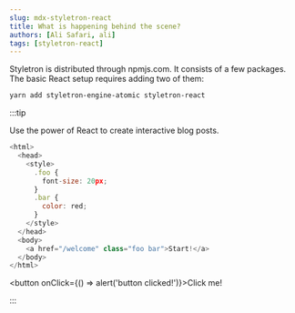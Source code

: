 ```yaml
---
slug: mdx-styletron-react
title: What is happening behind the scene?
authors: [Ali Safari, ali]
tags: [styletron-react]
---
```


Styletron is distributed through npmjs.com. It consists of a few packages. The basic React setup requires adding two of them:

```bash
yarn add styletron-engine-atomic styletron-react
```

:::tip

Use the power of React to create interactive blog posts.

```js
<html>
  <head>
    <style>
      .foo {
        font-size: 20px;
      }
      .bar {
        color: red;
      }
    </style>
  </head>
  <body>
    <a href="/welcome" class="foo bar">Start!</a>
  </body>
</html>
```

<button onClick={() => alert('button clicked!')}>Click me!</button>

:::
